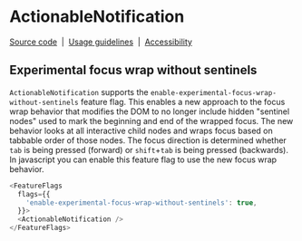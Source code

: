 # ActionableNotification

[Source code](https://github.com/carbon-design-system/carbon/tree/main/packages/react/src/components/Notification)
&nbsp;|&nbsp;
[Usage guidelines](https://www.carbondesignsystem.com/components/notification/usage)
&nbsp;|&nbsp;
[Accessibility](https://www.carbondesignsystem.com/components/notification/accessibility)

## Experimental focus wrap without sentinels

`ActionableNotification` supports the
`enable-experimental-focus-wrap-without-sentinels` feature flag. This enables a
new approach to the focus wrap behavior that modifies the DOM to no longer
include hidden "sentinel nodes" used to mark the beginning and end of the
wrapped focus. The new behavior looks at all interactive child nodes and wraps
focus based on tabbable order of those nodes. The focus direction is determined
whether `tab` is being pressed (forward) or `shift`+`tab` is being pressed
(backwards). In javascript you can enable this feature flag to use the new focus
wrap behavior.

```js
<FeatureFlags
  flags={{
    'enable-experimental-focus-wrap-without-sentinels': true,
  }}>
  <ActionableNotification />
</FeatureFlags>
```
